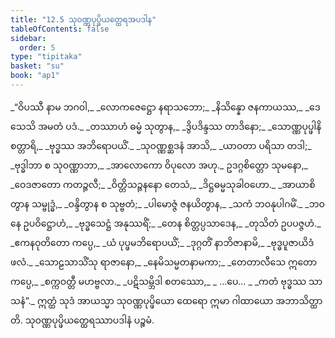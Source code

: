 ```yaml
---
title: "12.5 သုဝဏ္ဏပုပ္ဖိယတ္ထေရအပဒါန"
tableOfContents: false
sidebar:
  order: 5
type: "tipitaka"
basket: "su"
book: "ap1"
---
```



<DynamicBreadcrumb />

<Division number="40" book="ap1" e="ch" v="20" p="164">

<Paragraph number="1988" type="verses" book="ap1">
_“ဝိပဿီ နာမ ဘဂဝါ,_  
_လောကဇေဋ္ဌော နရာသဘော;_  
_နိသိန္နော ဇနကာယဿ,_  
_ဒေသေသိ အမတံ ပဒံ._  

</Paragraph>

</Division>
<Division number="41" book="ap1" e="ch" v="20" p="164">

<Paragraph number="1989" type="verses" book="ap1">
_တဿာဟံ ဓမ္မံ သုတွာန,_  
_ဒွိပဒိန္ဒဿ တာဒိနော;_  
_သောဏ္ဏပုပ္ဖါနိ စတ္တာရိ,_  
_ဗုဒ္ဓဿ အဘိရောပယိံ._  

</Paragraph>

</Division>
<Division number="42" book="ap1" e="ch" v="20" p="164">

<Paragraph number="1990" type="verses" book="ap1">
_သုဝဏ္ဏစ္ဆဒနံ အာသိ,_  
_ယာဝတာ ပရိသာ တဒါ;_  
_ဗုဒ္ဓါဘာ စ သုဝဏ္ဏာဘာ,_  
_အာလောကော ဝိပုလော အဟု._  

</Paragraph>

</Division>
<Division number="43" book="ap1" e="ch" v="20" p="165">

<Paragraph number="1991" type="verses" book="ap1">
ဥဒဂ္ဂစိတ္တော သုမနော,_  
_ဝေဒဇာတော ကတဉ္ဇလီ;_  
_ဝိတ္တိသဉ္ဇနနော တေသံ,_  
_ဒိဋ္ဌဓမ္မသုခါဝဟော._  

</Paragraph>

</Division>
<Division number="44" book="ap1" e="ch" v="20" p="165">

<Paragraph number="1992" type="verses" book="ap1">
_အာယာစိတွာန သမ္ဗုဒ္ဓံ,_  
_ဝန္ဒိတွာန စ သုဗ္ဗတံ;_  
_ပါမောဇ္ဇံ ဇနယိတွာန,_  
_သကံ ဘဝနုပါဂမိံ._  

</Paragraph>

</Division>
<Division number="45" book="ap1" e="ch" v="20" p="165">

<Paragraph number="1993" type="verses" book="ap1">
_ဘဝနေ ဥပဝိဋ္ဌောဟံ,_  
_ဗုဒ္ဓသေဋ္ဌံ အနုဿရိံ;_  
_တေန စိတ္တပ္ပသာဒေန,_  
_တုသိတံ ဥပပဇ္ဇဟံ._  

</Paragraph>

</Division>
<Division number="46" book="ap1" e="ch" v="20" p="165">

<Paragraph number="1994" type="verses" book="ap1">
_ဧကနဝုတိတော ကပ္ပေ,_  
_ယံ ပုပ္ဖမဘိရောပယိံ;_  
_ဒုဂ္ဂတိံ နာဘိဇာနာမိ,_  
_ဗုဒ္ဓပူဇာယိဒံ ဖလံ._  

</Paragraph>

</Division>
<Division number="47" book="ap1" e="ch" v="20" p="165">

<Paragraph number="1995" type="verses" book="ap1">
_သောဠသာသိံသု ရာဇာနော,_  
_နေမိသမ္မတနာမကာ;_  
_တေတာလီသေ ဣတော ကပ္ပေ,_  
_စက္ကဝတ္တီ မဟဗ္ဗလာ._  

</Paragraph>

</Division>
<Division number="48" book="ap1" e="ch" v="20" p="165">

<Paragraph number="1996" type="verses" book="ap1">
_ပဋိသမ္ဘိဒါ စတဿော,_  
_ …ပေ… _  
_ကတံ ဗုဒ္ဓဿ သာသနံ”._  

</Paragraph>

<Paragraph number="1997" book="ap1">
ဣတ္ထံ သုဒံ အာယသ္မာ သုဝဏ္ဏပုပ္ဖိယော ထေရော ဣမာ ဂါထာယော အဘာသိတ္ထာတိ.

</Paragraph>
</Division>

<Paragraph number="1998" type="center" book="ap1">
သုဝဏ္ဏပုပ္ဖိယတ္ထေရဿာပဒါနံ ပဉ္စမံ.
</Paragraph>